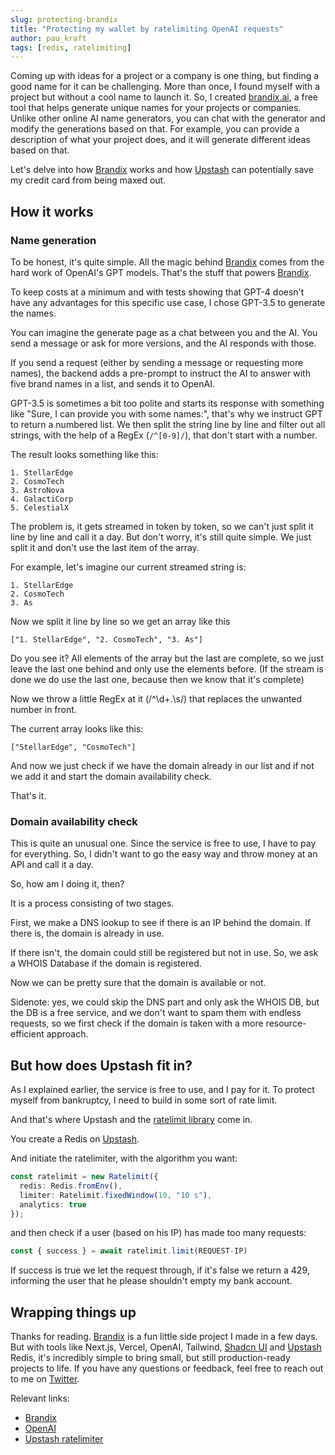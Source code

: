 ```yaml
---
slug: protecting-brandix
title: "Protecting my wallet by ratelimiting OpenAI requests"
author: pau_kraft
tags: [redis, ratelimiting]
---
```


Coming up with ideas for a project or a company is one thing, but finding a good name for it can be challenging. More than once, I found myself with a project but without a cool name to launch it. So, I created [brandix.ai](https://brandix.ai/), a free tool that helps generate unique names for your projects or companies. Unlike other online AI name generators, you can chat with the generator and modify the generations based on that. For example, you can provide a description of what your project does, and it will generate different ideas based on that.

Let's delve into how [Brandix](https://brandix.ai/) works and how [Upstash](https://upstash.com/) can potentially save my credit card from being maxed out.

## How it works

### Name generation
To be honest, it's quite simple. All the magic behind [Brandix](https://brandix.ai/) comes from the hard work of OpenAI's GPT models. That's the stuff that powers [Brandix](https://brandix.ai/).

To keep costs at a minimum and with tests showing that GPT-4 doesn't have any advantages for this specific use case, I chose GPT-3.5 to generate the names.

You can imagine the generate page as a chat between you and the AI. You send a message or ask for more versions, and the AI responds with those.

If you send a request (either by sending a message or requesting more names), the backend adds a pre-prompt to instruct the AI to answer with five brand names in a list, and sends it to OpenAI.

GPT-3.5 is sometimes a bit too polite and starts its response with something like "Sure, I can provide you with some names:", that's why we instruct GPT to return a numbered list. We then split the string line by line and filter out all strings, with the help of a RegEx (```/^[0-9]/```), that don't start with a number.

The result looks something like this:
```
1. StellarEdge
2. CosmoTech
3. AstroNova
4. GalactiCorp
5. CelestialX
```
The problem is, it gets streamed in token by token, so we can't just split it line by line and call it a day. But don't worry, it's still quite simple. We just split it and don't use the last item of the array.

For example, let's imagine our current streamed string is:
```
1. StellarEdge
2. CosmoTech
3. As
```
Now we split it line by line so we get an array like this
```
["1. StellarEdge", "2. CosmoTech", "3. As"]
```
Do you see it? All elements of the array but the last are complete, so we just leave the last one behind and only use the elements before. (If the stream is done we do use the last one, because then we know that it's complete)

Now we throw a little RegEx at it (/^\d+\.\s/) that replaces the unwanted number in front.

The current array looks like this:
```
["StellarEdge", "CosmoTech"]
```

And now we just check if we have the domain already in our list and if not we add it and start the domain availability check.

That's it.

### Domain availability check
This is quite an unusual one. Since the service is free to use, I have to pay for everything. So, I didn't want to go the easy way and throw money at an API and call it a day.

So, how am I doing it, then?

It is a process consisting of two stages.

First, we make a DNS lookup to see if there is an IP behind the domain. If there is, the domain is already in use.

If there isn't, the domain could still be registered but not in use. So, we ask a WHOIS Database if the domain is registered.

Now we can be pretty sure that the domain is available or not.

Sidenote: yes, we could skip the DNS part and only ask the WHOIS DB, but the DB is a free service, and we don't want to spam them with endless requests, so we first check if the domain is taken with a more resource-efficient approach.

## But how does Upstash fit in?

As I explained earlier, the service is free to use, and I pay for it. To protect myself from bankruptcy, I need to build in some sort of rate limit.

And that's where Upstash and the [ratelimit library](https://github.com/upstash/ratelimit) come in.

You create a Redis on [Upstash](https://upstash.com/).

And initiate the ratelimiter, with the algorithm you want:
```ts
const ratelimit = new Ratelimit({
  redis: Redis.fromEnv(),
  limiter: Ratelimit.fixedWindow(10, "10 s"),
  analytics: true
});
```
and then check if a user (based on his IP) has made too many requests:
```ts
const { success } = await ratelimit.limit(REQUEST-IP)
```
If success is true we let the request through, if it's false we return a 429, informing the user that he please shouldn't empty my bank account.

## Wrapping things up
Thanks for reading. [Brandix](https://brandix.ai/) is a fun little side project I made in a few days. But with tools like Next.js, Vercel, OpenAI, Tailwind, [Shadcn UI](https://ui.shadcn.com) and [Upstash](https://upstash.com/) Redis, it's incredibly simple to bring small, but still production-ready projects to life. If you have any questions or feedback, feel free to reach out to me on [Twitter](https://twitter.com/paukraft).

Relevant links:
- [Brandix](https://brandix.ai/)
- [OpenAI](https://openai.com/)
- [Upstash ratelimiter](https://github.com/upstash/ratelimit)